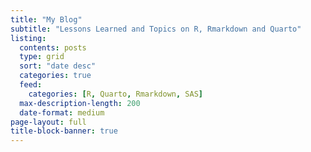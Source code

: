 ```yaml
---
title: "My Blog"
subtitle: "Lessons Learned and Topics on R, Rmarkdown and Quarto"
listing: 
  contents: posts 
  type: grid
  sort: "date desc"
  categories: true
  feed:
    categories: [R, Quarto, Rmarkdown, SAS]
  max-description-length: 200
  date-format: medium
page-layout: full
title-block-banner: true
---
```

